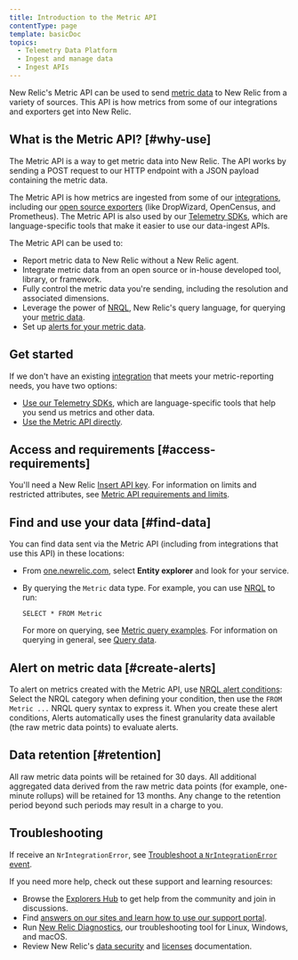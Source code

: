 ```yaml
---
title: Introduction to the Metric API
contentType: page
template: basicDoc
topics:
  - Telemetry Data Platform
  - Ingest and manage data
  - Ingest APIs
---
```


New Relic's Metric API can be used to send [metric data](/docs/using-new-relic/data/understand-data/new-relic-data-types#dimensional-metrics) to New Relic from a variety of sources. This API is how metrics from some of our integrations and exporters get into New Relic.

## What is the Metric API? [#why-use]

The Metric API is a way to get metric data into New Relic. The API works by sending a POST request to our HTTP endpoint with a JSON payload containing the metric data.

The Metric API is how metrics are ingested from some of our [integrations](https://newrelic.com/integrations), including our [open source exporters](/docs/data-ingest-apis/get-data-new-relic/new-relic-sdks/telemetry-sdks-send-custom-telemetry-data-new-relic#external-data) (like DropWizard, OpenCensus, and Prometheus). The Metric API is also used by our [Telemetry SDKs](/docs/data-ingest-apis/get-data-new-relic/new-relic-sdks/telemetry-sdks-send-custom-telemetry-data-new-relic), which are language-specific tools that make it easier to use our data-ingest APIs.

The Metric API can be used to:

* Report metric data to New Relic without a New Relic agent.
* Integrate metric data from an open source or in-house developed tool, library, or framework.
* Fully control the metric data you're sending, including the resolution and associated dimensions.
* Leverage the power of [NRQL](/docs/query-data/nrql-new-relic-query-language/getting-started/introduction-nrql), New Relic's query language, for querying your [metric data](/docs/using-new-relic/data/understand-data/new-relic-data-types#metrics).
* Set up [alerts for your metric data](#create-alerts).

## Get started

If we don't have an existing [integration](https://newrelic.com/integrations) that meets your metric-reporting needs, you have two options:

* [Use our Telemetry SDKs](/docs/data-ingest-apis/get-data-new-relic/new-relic-sdks/telemetry-sdks-send-custom-telemetry-data-new-relic), which are language-specific tools that help you send us metrics and other data.
* [Use the Metric API directly](/docs/report-metrics-metric-api).

## Access and requirements [#access-requirements]

You'll need a New Relic [Insert API key](https://docs.newrelic.co.jp/docs/insights/insights-data-sources/custom-data/send-custom-events-event-api#register). For information on limits and restricted attributes, see [Metric API requirements and limits](https://docs.newrelic.co.jp/docs/metric-api-general-requirements-limits).

## Find and use your data [#find-data]

You can find data sent via the Metric API (including from integrations that use this API) in these locations:

* From [one.newrelic.com](https://one.newrelic.com), select **Entity explorer** and look for your service.
* By querying the `Metric` data type. For example, you can use [NRQL](https://docs.newrelic.co.jp/docs/query-data/nrql-new-relic-query-language/getting-started/introduction-nrql) to run:

  ```
  SELECT * FROM Metric
  ```

  For more on querying, see [Metric query examples](/docs/data-ingest-apis/get-data-new-relic/metric-api/view-query-you-metric-data). For information on querying in general, see [Query data](https://docs.newrelic.co.jp/docs/using-new-relic/data/understand-data/query-new-relic-data).

## Alert on metric data [#create-alerts]

To alert on metrics created with the Metric API, use [NRQL alert conditions](/docs/alerts/new-relic-alerts/defining-conditions/create-alert-conditions-nrql-queries): Select the NRQL category when defining your condition, then use the `FROM Metric ...` NRQL query syntax to express it. When you create these alert conditions, Alerts automatically uses the finest granularity data available (the raw metric data points) to evaluate alerts.

## Data retention [#retention]

All raw metric data points will be retained for 30 days. All additional aggregated data derived from the raw metric data points (for example, one-minute rollups) will be retained for 13 months. Any change to the retention period beyond such periods may result in a charge to you.

## Troubleshooting

If receive an `NrIntegrationError`, see [Troubleshoot a `NrIntegrationError` event](/docs/troubleshoot-nrintegrationerror-event).

If you need more help, check out these support and learning resources:

* Browse the [Explorers Hub](https://discuss.newrelic.com/) to get help from the community and join in discussions.
* Find [answers on our sites and learn how to use our support portal](/docs/using-new-relic/welcome-new-relic/get-started/find-help-use-support-portal).
* Run [New Relic Diagnostics](/docs/using-new-relic/cross-product-functions/troubleshooting/new-relic-diagnostics), our troubleshooting tool for Linux, Windows, and macOS.
* Review New Relic's [data security](/docs/security) and [licenses](/docs/licenses) documentation.
